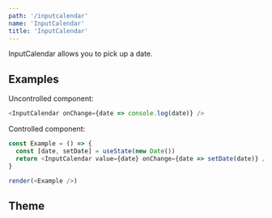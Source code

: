 ```yaml
---
path: '/inputcalendar'
name: 'InputCalendar'
title: 'InputCalendar'
---
```


InputCalendar allows you to pick up a date.

## Examples

Uncontrolled component:

```js
<InputCalendar onChange={date => console.log(date)} />
```

Controlled component:

```js
const Example = () => {
  const [date, setDate] = useState(new Date())
  return <InputCalendar value={date} onChange={date => setDate(date)} />
}

render(<Example />)
```

## Theme

<Theme name="components.inputCalendar" />
